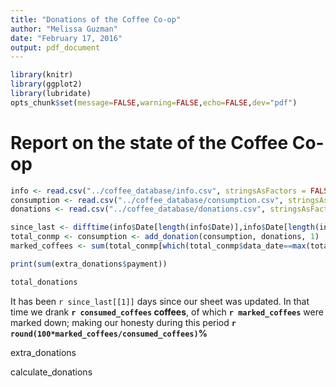 ```yaml
---
title: "Donations of the Coffee Co-op"
author: "Melissa Guzman"
date: "February 17, 2016"
output: pdf_document
---
```



```r
library(knitr)
library(ggplot2)
library(lubridate)
opts_chunk$set(message=FALSE,warning=FALSE,echo=FALSE,dev="pdf")

```

# Report on the state of the Coffee Co-op
```r

info <- read.csv("../coffee_database/info.csv", stringsAsFactors = FALSE)
consumption <- read.csv("../coffee_database/consumption.csv", stringsAsFactors = FALSE)
donations <- read.csv("../coffee_database/donations.csv", stringsAsFactors = FALSE)

since_last <- difftime(info$Date[length(info$Date)],info$Date[length(info$Date)-1],units="days")
total_conmp <- consumption <- add_donation(consumption, donations, 1)
marked_coffees <- sum(total_conmp[which(total_conmp$data_date==max(total_conmp$Date)),"Coffee"])

print(sum(extra_donations$payment))

total_donations
```

It has been `r since_last[[1]]` days since our sheet was updated. In that time we drank **`r consumed_coffees` coffees**, of which **`r marked_coffees`** were marked down; making our honesty during this period **`r round(100*marked_coffees/consumed_coffees)`%**

extra_donations 

calculate_donations